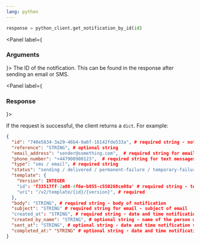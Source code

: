 ```yaml
---
lang: python
---
```


```python
response = python_client.get_notification_by_id(id)
```

<Panel label={<H3 appearAs={H5}>Arguments</H3>}>
  <Parameters>
    <Parameter required name="id" kind="String">
      The ID of the notification. This can be found in the response after sending an email or SMS.
    </Parameter>
  </Parameters>
</Panel>

<Panel label={<H3 appearAs={H5}>Response</H3>}>

If the request is successful, the client returns a `dict`. For example:

```json
{
  "id": "740e5834-3a29-46b4-9a6f-16142fde533a", # required string - notification ID
  "reference": "STRING", # optional string
  "email_address": "sender@something.com",  # required string for emails
  "phone_number": "+447900900123",  # required string for text messages
  "type": "sms / email", # required string
  "status": "sending / delivered / permanent-failure / temporary-failure / technical-failure", # required string
  "template": {
    "Version": INTEGER
    "id": 'f33517ff-2a88-4f6e-b855-c550268ce08a' # required string - template ID
    "uri": "/v2/template/{id}/{version}", # required
  },
  "body": "STRING", # required string - body of notification
  "subject": "STRING" # required string for email - subject of email
  "created_at": "STRING", # required string - date and time notification created
  "created_by_name": "STRING", # optional string - name of the person who sent the notification if sent manually
  "sent_at": "STRING", # optional string - date and time notification sent to provider
  "completed_at:" "STRING" # optional string - date and time notification delivered or failed
}
```

</Panel>
